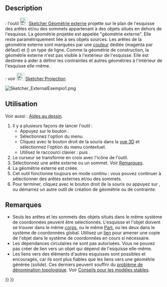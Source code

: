 <languages/>

{{Docnav/fr
|[[Sketcher_Extend/fr|Prolonger l'arête]]
|[[Sketcher_Projection/fr|Projection]]
|[[Sketcher_Workbench/fr|Atelier Sketcher]]
|IconL=Sketcher_Extend.svg
|IconR=Sketcher_Projection.svg
|IconC=Workbench_Sketcher.svg
}}

{{GuiCommand/fr
|Name=Sketcher External
|Name/fr=Sketcher Géométrie externe
|MenuLocation=Esquisse → Outils d'esquisse → Créer une géométrie externe
|Workbenches=[[Sketcher_Workbench/fr|Sketcher]]
|Shortcut={{KEY|G}} {{KEY|X}}
|SeeAlso=[[Sketcher_ToggleConstruction/fr|Sketcher Géométrie de construction]]
}}

==Description==

{{VersionMinus/fr|1.0}} : l'outil [[Image:Sketcher_External.svg|24px]] [[Sketcher_External/fr|Sketcher Géométrie externe]] projette sur le plan de l'esquisse des arêtes et/ou des sommets appartenant à des objets situés en dehors de l'esquisse. La géométrie projetée est appelée "géométrie externe". Elle reste paramétriquement liée à ses objets sources. Les arêtes de la géométrie externe sont marquées par une [[Sketcher_Preferences/fr#Apparence|couleur]] dédiée (magenta par défaut) et ({{Version/fr|1.0}}) un type de ligne. Comme la géométrie de construction, la géométrie externe n'est pas visible à l'extérieur de l'esquisse. Elle est destinée à aider à définir les contraintes et autres géométries à l'intérieur de l'esquisse elle-même.

{{VersionPlus/fr|1.1}} : voir [[Image:Sketcher_Projection.svg|24px]] [[Sketcher_Projection/fr|Sketcher Projection]]

[[Image:Sketcher_ExternalEsempio1.png]]
{{Caption|Les deux lignes magenta sont des géométries externes liées aux arêtes d'une [[PartDesign_Pad/fr|protrusion]] préexistante. Elles sont utilisées pour contraindre les cercles.}}

<span id="Usage"></span>
==Utilisation==

Voir aussi : [[Sketcher_Workbench/fr#Aides_au_dessin|Aides au dessin]].

# Il y a plusieurs façons de lancer l'outil :
#* Appuyez sur le bouton {{Button|[[File:Sketcher_External.svg|16px]] [[Sketcher_External/fr|Créer une géométrie externe]]}}.
#* Sélectionnez l'option {{MenuCommand|Esquisse → Outils d'esquisse → [[Image:Sketcher_External.svg|16px]] Créer une géométrie externe}} du menu.
#* Cliquez avec le bouton droit de la souris dans la [[3D_view/fr|vue 3D]] et sélectionnez l'option {{MenuCommand|[[Image:Sketcher_External.svg|16px]] Créer une géométrie externe}} du menu contextuel.
#* Utilisez le raccourci clavier : {{KEY|G}} puis {{KEY|X}}.
# Le curseur se transforme en croix avec l'icône de l'outil.
# Sélectionnez une arête externe ou un sommet. Voir [[##Remarques|Remarques]].
# La géométrie externe est créée.
# Cet outil fonctionne toujours en mode continu : vous pouvez continuer à sélectionner des arêtes externes et/ou des sommets.
# Pour terminer, cliquez avec le bouton droit de la souris ou appuyez sur {{KEY|Échap}}, ou démarrez un autre outil de création de géométrie ou de contrainte.

<span id="Notes"></span>
== Remarques ==

* Seuls les arêtes et les sommets des objets situés dans le même système de coordonnées peuvent être sélectionnés. L'esquisse et l'objet doivent se trouver dans le même [[PartDesign_Body/fr|corps]], ou le même [[Std_Part/fr|Part]], ou les deux dans le système de coordonnées global. Utilisez un [[PartDesign_SubShapeBinder/fr|lien]] pour amener une copie de l'objet dans le système de coordonnées en cours si nécessaire.
* Les dépendances circulaires ne sont pas autorisées. Vous ne pouvez pas créer de lien vers un objet qui dépend de l'esquisse elle-même.
* Les liens vers des éléments d'autres esquisses sont possibles et encouragés, car ils sont plus fiables que les liens vers une géométrie générée (solide). Ces derniers peuvent souffrir du [[Topological_naming_problem/fr|problème de dénomination topologique]]. Voir [[Feature_editing/fr#Conseils_pour_la_création_de_modèles_robustes|Conseils pour les modèles stables]].


{{Docnav/fr
|[[Sketcher_Extend/fr|Prolonger l'arête]]
|[[Sketcher_Projection/fr|Projection]]
|[[Sketcher_Workbench/fr|Atelier Sketcher]]
|IconL=Sketcher_Extend.svg
|IconR=Sketcher_Projection.svg
|IconC=Workbench_Sketcher.svg
}}

{{Sketcher_Tools_navi{{#translation:}}}}
{{Userdocnavi{{#translation:}}}}